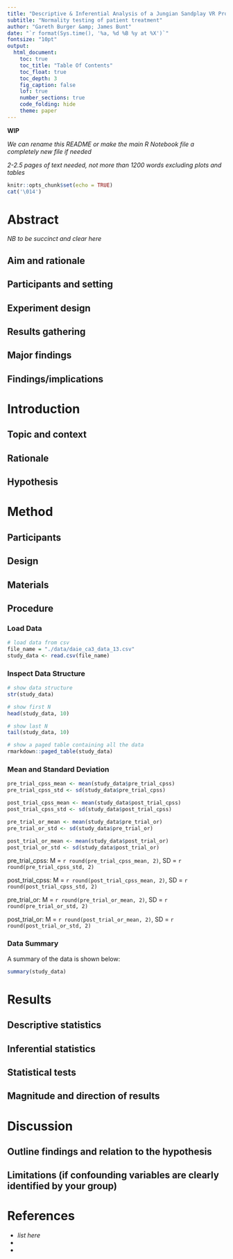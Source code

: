 ```yaml
---
title: "Descriptive & Inferential Analysis of a Jungian Sandplay VR Project"
subtitle: "Normality testing of patient treatment"
author: "Gareth Burger &amp; James Bunt"
date: "`r format(Sys.time(), '%a, %d %B %y at %X')`"
fontsize: "10pt"
output: 
  html_document:
    toc: true
    toc_title: "Table Of Contents"
    toc_float: true
    toc_depth: 3
    fig_caption: false
    lof: true
    number_sections: true
    code_folding: hide
    theme: paper
---
```


**WIP**

*We can rename this README or make the main R Notebook file a completely new file if needed*

*2-2.5 pages of text needed, not more than 1200 words excluding plots and tables*

```r
knitr::opts_chunk$set(echo = TRUE)
cat('\014')
```

# Abstract
*NB to be succinct and clear here*

## Aim and rationale

## Participants and setting

## Experiment design

## Results gathering

## Major findings

## Findings/implications


# Introduction

## Topic and context

## Rationale

## Hypothesis


# Method

## Participants

## Design

## Materials

## Procedure

### Load Data
```r
# load data from csv
file_name = "./data/daie_ca3_data_13.csv"
study_data <- read.csv(file_name)
```

### Inspect Data Structure
```r
# show data structure
str(study_data)

# show first N
head(study_data, 10)

# show last N
tail(study_data, 10)

# show a paged table containing all the data
rmarkdown::paged_table(study_data)
```

### Mean and Standard Deviation
```r
pre_trial_cpss_mean <- mean(study_data$pre_trial_cpss)
pre_trial_cpss_std <- sd(study_data$pre_trial_cpss)

post_trial_cpss_mean <- mean(study_data$post_trial_cpss)
post_trial_cpss_std <- sd(study_data$post_trial_cpss)

pre_trial_or_mean <- mean(study_data$pre_trial_or)
pre_trial_or_std <- sd(study_data$pre_trial_or)

post_trial_or_mean <- mean(study_data$post_trial_or)
post_trial_or_std <- sd(study_data$post_trial_or)
```

pre_trial_cpss: M = `r round(pre_trial_cpss_mean, 2)`, SD = `r round(pre_trial_cpss_std, 2)`

post_trial_cpss: M = `r round(post_trial_cpss_mean, 2)`, SD = `r round(post_trial_cpss_std, 2)`

pre_trial_or: M = `r round(pre_trial_or_mean, 2)`, SD = `r round(pre_trial_or_std, 2)`

post_trial_or: M = `r round(post_trial_or_mean, 2)`, SD = `r round(post_trial_or_std, 2)`

### Data Summary
A summary of the data is shown below:

```r
summary(study_data)
```


# Results

## Descriptive statistics

## Inferential statistics

## Statistical tests

## Magnitude and direction of results


# Discussion

## Outline findings and relation to the hypothesis

## Limitations (if confounding variables are clearly identified by your group)


# References
- *list here*
-
-